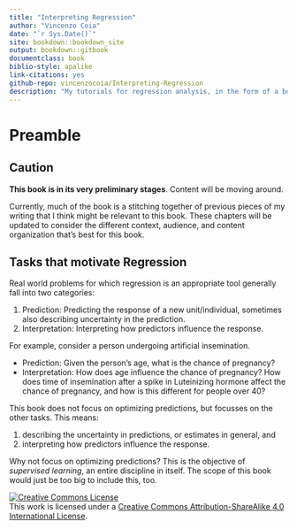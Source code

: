 ```yaml
--- 
title: "Interpreting Regression"
author: "Vincenzo Coia"
date: "`r Sys.Date()`"
site: bookdown::bookdown_site
output: bookdown::gitbook
documentclass: book
biblio-style: apalike
link-citations: yes
github-repo: vincenzocoia/Interpreting-Regression
description: "My tutorials for regression analysis, in the form of a bookdown book."
---
```


# Preamble

## Caution {#caution}

**This book is in its very preliminary stages**. Content will be moving around.

Currently, much of the book is a stitching together of previous pieces of my writing that I think might be relevant to this book. These chapters will be updated to consider the different context, audience, and content organization that's best for this book.

## Tasks that motivate Regression

Real world problems for which regression is an appropriate tool generally fall into two categories:

1. Prediction: Predicting the response of a new unit/individual, sometimes also describing uncertainty in the prediction.
2. Interpretation: Interpreting how predictors influence the response.

For example, consider a person undergoing artificial insemination.

- Prediction: Given the person's age, what is the chance of pregnancy?
- Interpretation: How does age influence the chance of pregnancy? How does time of insemination after a spike in Luteinizing hormone affect the chance of pregnancy, and how is this different for people over 40?

This book does not focus on optimizing predictions, but focusses on the other tasks. This means:

1. describing the uncertainty in predictions, or estimates in general, and
2. interpreting how predictors influence the response.

Why not focus on optimizing predictions? This is the objective of _supervised learning_, an entire discipline in itself. The scope of this book would just be too big to include this, too.

<a rel="license" href="http://creativecommons.org/licenses/by-sa/4.0/"><img alt="Creative Commons License" style="border-width:0" src="https://i.creativecommons.org/l/by-sa/4.0/88x31.png" /></a><br />This work is licensed under a <a rel="license" href="http://creativecommons.org/licenses/by-sa/4.0/">Creative Commons Attribution-ShareAlike 4.0 International License</a>.
